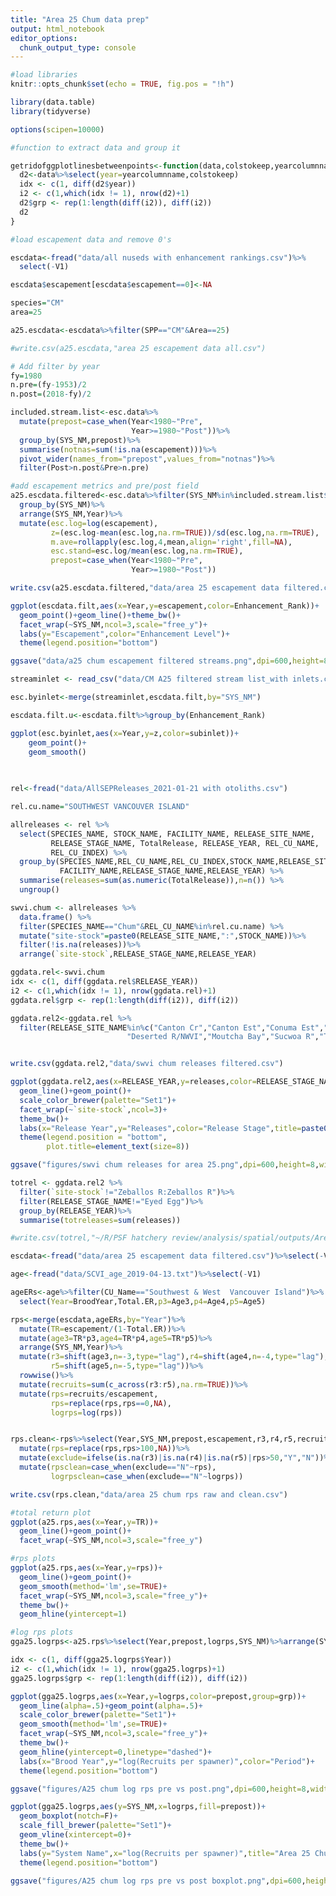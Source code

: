```yaml
---
title: "Area 25 Chum data prep"
output: html_notebook
editor_options: 
  chunk_output_type: console
---
```



```r
#load libraries
knitr::opts_chunk$set(echo = TRUE, fig.pos = "!h")

library(data.table)
library(tidyverse)

options(scipen=10000)

```


```r
#function to extract data and group it

getridofggplotlinesbetweenpoints<-function(data,colstokeep,yearcolumnname) {
  d2<-data%>%select(year=yearcolumnname,colstokeep)
  idx <- c(1, diff(d2$year))
  i2 <- c(1,which(idx != 1), nrow(d2)+1)
  d2$grp <- rep(1:length(diff(i2)), diff(i2))
  d2
}
```



```r
#load escapement data and remove 0's

escdata<-fread("data/all nuseds with enhancement rankings.csv")%>%
  select(-V1)

escdata$escapement[escdata$escapement==0]<-NA

species="CM"
area=25

a25.escdata<-escdata%>%filter(SPP=="CM"&Area==25)

#write.csv(a25.escdata,"area 25 escapement data all.csv")

# Add filter by year
fy=1980
n.pre=(fy-1953)/2
n.post=(2018-fy)/2

included.stream.list<-esc.data%>%
  mutate(prepost=case_when(Year<1980~"Pre",
                           Year>=1980~"Post"))%>%
  group_by(SYS_NM,prepost)%>%
  summarise(notnas=sum(!is.na(escapement)))%>%
  pivot_wider(names_from="prepost",values_from="notnas")%>%
  filter(Post>n.post&Pre>n.pre)

#add escapement metrics and pre/post field
a25.escdata.filtered<-esc.data%>%filter(SYS_NM%in%included.stream.list$SYS_NM)%>%
  group_by(SYS_NM)%>%
  arrange(SYS_NM,Year)%>%
  mutate(esc.log=log(escapement),
         z=(esc.log-mean(esc.log,na.rm=TRUE))/sd(esc.log,na.rm=TRUE),
         m.ave=rollapply(esc.log,4,mean,align='right',fill=NA),
         esc.stand=esc.log/mean(esc.log,na.rm=TRUE),
         prepost=case_when(Year<1980~"Pre",
                           Year>=1980~"Post"))

write.csv(a25.escdata.filtered,"data/area 25 escapement data filtered.csv")

ggplot(escdata.filt,aes(x=Year,y=escapement,color=Enhancement_Rank))+
  geom_point()+geom_line()+theme_bw()+
  facet_wrap(~SYS_NM,ncol=3,scale="free_y")+
  labs(y="Escapement",color="Enhancement Level")+
  theme(legend.position="bottom")

ggsave("data/a25 chum escapement filtered streams.png",dpi=600,height=8,width=7)

```


```r

streaminlet <- read_csv("data/CM A25 filtered stream list_with inlets.csv")

esc.byinlet<-merge(streaminlet,escdata.filt,by="SYS_NM")

escdata.filt.u<-escdata.filt%>%group_by(Enhancement_Rank)

ggplot(esc.byinlet,aes(x=Year,y=z,color=subinlet))+
    geom_point()+
    geom_smooth()
           
           
```




```r
rel<-fread("data/AllSEPReleases_2021-01-21 with otoliths.csv")

rel.cu.name="SOUTHWEST VANCOUVER ISLAND"

allreleases <- rel %>%
  select(SPECIES_NAME, STOCK_NAME, FACILITY_NAME, RELEASE_SITE_NAME,
         RELEASE_STAGE_NAME, TotalRelease, RELEASE_YEAR, REL_CU_NAME,
         REL_CU_INDEX) %>%
  group_by(SPECIES_NAME,REL_CU_NAME,REL_CU_INDEX,STOCK_NAME,RELEASE_SITE_NAME,
           FACILITY_NAME,RELEASE_STAGE_NAME,RELEASE_YEAR) %>%
  summarise(releases=sum(as.numeric(TotalRelease)),n=n()) %>% 
  ungroup()

swvi.chum <- allreleases %>% 
  data.frame() %>% 
  filter(SPECIES_NAME=="Chum"&REL_CU_NAME%in%rel.cu.name) %>%
  mutate("site-stock"=paste0(RELEASE_SITE_NAME,":",STOCK_NAME))%>%
  filter(!is.na(releases))%>%
  arrange(`site-stock`,RELEASE_STAGE_NAME,RELEASE_YEAR)

ggdata.rel<-swvi.chum
idx <- c(1, diff(ggdata.rel$RELEASE_YEAR))
i2 <- c(1,which(idx != 1), nrow(ggdata.rel)+1)
ggdata.rel$grp <- rep(1:length(diff(i2)), diff(i2))

ggdata.rel2<-ggdata.rel %>% 
  filter(RELEASE_SITE_NAME%in%c("Canton Cr","Canton Est","Conuma Est","Conuma R Up","Conuma R",
                          "Deserted R/NWVI","Moutcha Bay","Sucwoa R","Tlupana R","Zeballos R"))


write.csv(ggdata.rel2,"data/swvi chum releases filtered.csv")

```


```r
ggplot(ggdata.rel2,aes(x=RELEASE_YEAR,y=releases,color=RELEASE_STAGE_NAME,group=grp))+
  geom_line()+geom_point()+
  scale_color_brewer(palette="Set1")+
  facet_wrap(~`site-stock`,ncol=3)+
  theme_bw()+
  labs(x="Release Year",y="Releases",color="Release Stage",title=paste0(species,": ",paste0(rel.cu.name,collapse=" ")))+
  theme(legend.position = "bottom",
        plot.title=element_text(size=8))

ggsave("figures/swvi chum releases for area 25.png",dpi=600,height=8,width=7)
```


```r
totrel <- ggdata.rel2 %>% 
  filter(`site-stock`!="Zeballos R:Zeballos R")%>%
  filter(RELEASE_STAGE_NAME!="Eyed Egg")%>%
  group_by(RELEASE_YEAR)%>%
  summarise(totreleases=sum(releases))

#write.csv(totrel,"~/R/PSF hatchery review/analysis/spatial/outputs/Area 25 chum releases totals.csv")
```

``` r
escdata<-fread("data/area 25 escapement data filtered.csv")%>%select(-V1)

age<-fread("data/SCVI_age_2019-04-13.txt")%>%select(-V1)

ageERs<-age%>%filter(CU_Name=="Southwest & West  Vancouver Island")%>%
  select(Year=BroodYear,Total.ER,p3=Age3,p4=Age4,p5=Age5)

rps<-merge(escdata,ageERs,by="Year")%>%
  mutate(TR=escapement/(1-Total.ER))%>%
  mutate(age3=TR*p3,age4=TR*p4,age5=TR*p5)%>%
  arrange(SYS_NM,Year)%>%
  mutate(r3=shift(age3,n=-3,type="lag"),r4=shift(age4,n=-4,type="lag"),
         r5=shift(age5,n=-5,type="lag"))%>%
  rowwise()%>%
  mutate(recruits=sum(c_across(r3:r5),na.rm=TRUE))%>%
  mutate(rps=recruits/escapement,
         rps=replace(rps,rps==0,NA),
         logrps=log(rps))


rps.clean<-rps%>%select(Year,SYS_NM,prepost,escapement,r3,r4,r5,recruits,rps,logrps)%>%
  mutate(rps=replace(rps,rps>100,NA))%>%
  mutate(exclude=ifelse(is.na(r3)|is.na(r4)|is.na(r5)|rps>50,"Y","N"))%>%
  mutate(rpsclean=case_when(exclude=="N"~rps),
         logrpsclean=case_when(exclude=="N"~logrps))

write.csv(rps.clean,"data/area 25 chum rps raw and clean.csv")


```


```r
#total return plot
ggplot(a25.rps,aes(x=Year,y=TR))+
  geom_line()+geom_point()+
  facet_wrap(~SYS_NM,ncol=3,scale="free_y")

#rps plots
ggplot(a25.rps,aes(x=Year,y=rps))+
  geom_line()+geom_point()+
  geom_smooth(method='lm',se=TRUE)+
  facet_wrap(~SYS_NM,ncol=3,scale="free_y")+
  theme_bw()+
  geom_hline(yintercept=1)

#log rps plots
gga25.logrps<-a25.rps%>%select(Year,prepost,logrps,SYS_NM)%>%arrange(SYS_NM,prepost,Year)

idx <- c(1, diff(gga25.logrps$Year))
i2 <- c(1,which(idx != 1), nrow(gga25.logrps)+1)
gga25.logrps$grp <- rep(1:length(diff(i2)), diff(i2))

ggplot(gga25.logrps,aes(x=Year,y=logrps,color=prepost,group=grp))+
  geom_line(alpha=.5)+geom_point(alpha=.5)+
  scale_color_brewer(palette="Set1")+
  geom_smooth(method='lm',se=TRUE)+
  facet_wrap(~SYS_NM,ncol=3,scale="free_y")+
  theme_bw()+
  geom_hline(yintercept=0,linetype="dashed")+
  labs(x="Brood Year",y="log(Recruits per spawner)",color="Period")+
  theme(legend.position="bottom")

ggsave("figures/A25 chum log rps pre vs post.png",dpi=600,height=8,width=7)

ggplot(gga25.logrps,aes(y=SYS_NM,x=logrps,fill=prepost))+
  geom_boxplot(notch=F)+
  scale_fill_brewer(palette="Set1")+
  geom_vline(xintercept=0)+
  theme_bw()+
  labs(y="System Name",x="log(Recruits per spawner)",title="Area 25 Chum")+
  theme(legend.position="bottom")

ggsave("figures/A25 chum log rps pre vs post boxplot.png",dpi=600,height=8,width=7)

```

